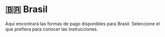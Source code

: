 # 🇧🇷 Brasil


<Callout>
Aquí encontrará las formas de pago disponibles para Brasil. Seleccione el que prefiera para conocer las instrucciones.
</Callout>

<Cards>
  <Card title="💸 PayPal" href="/payments/paypal" />
  <Card title="💳 Tarjetas de crédito y débito" href="/payments/cards" />
  <Card title="💰 Saldo de cuenta" href="/payments/credit-balance" />
  <Card title="🌎 Tebex Checkout" href="/payments/tebex" />
</Cards>